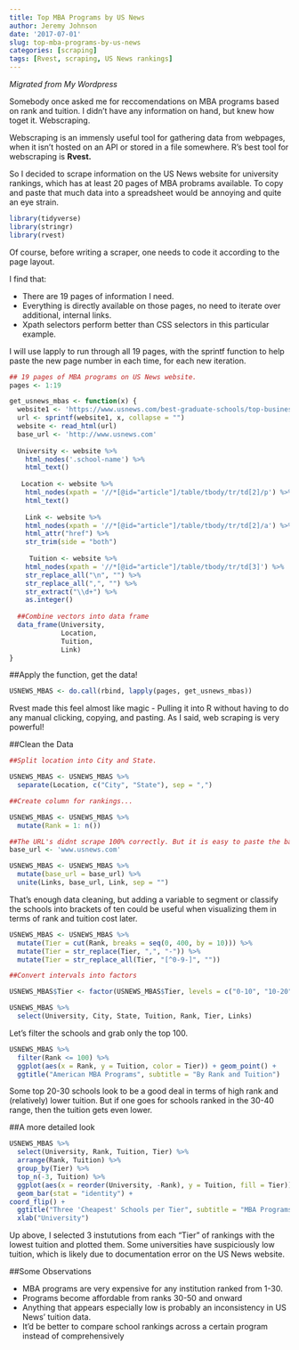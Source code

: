 ```yaml
---
title: Top MBA Programs by US News
author: Jeremy Johnson
date: '2017-07-01'
slug: top-mba-programs-by-us-news
categories: [scraping]
tags: [Rvest, scraping, US News rankings]
---
```

*Migrated from My Wordpress*

Somebody once asked me for reccomendations on MBA programs based on rank and tuition. I didn't have any information on hand, but knew how toget it. Webscraping.

Webscraping is an immensly useful tool for gathering data from webpages, when it isn't hosted on an API or stored in a file somewhere. R's best tool for webscraping is **Rvest.**

So I decided to scrape information on the US News website for university rankings, which has at least 20 pages of MBA probrams available. To copy and paste that much data into a spreadsheet would be annoying and quite an eye strain.  
```r
library(tidyverse)
library(stringr)
library(rvest)
```

Of course, before writing a scraper, one needs to code it according to the page layout. 

I find that:

* There are 19 pages of information I need.
* Everything is directly available on those pages, no need to iterate over additional, internal links.
* Xpath selectors perform better than CSS selectors in this particular example.

I will use lapply to run through all 19 pages, with the sprintf function to help paste the new page number in each time, for each new iteration.

```r

## 19 pages of MBA programs on US News website.
pages <- 1:19

get_usnews_mbas <- function(x) {
  website1 <- 'https://www.usnews.com/best-graduate-schools/top-business-schools/mba-rankings/page+%s'
  url <- sprintf(website1, x, collapse = "")
  website <- read_html(url)
  base_url <- 'http://www.usnews.com'
  
  University <- website %>%
    html_nodes('.school-name') %>%
    html_text()
 
   Location <- website %>%
    html_nodes(xpath = '//*[@id="article"]/table/tbody/tr/td[2]/p') %>%
    html_text()
 
    Link <- website %>%
    html_nodes(xpath = '//*[@id="article"]/table/tbody/tr/td[2]/a') %>%
    html_attr("href") %>%
    str_trim(side = "both")
 
     Tuition <- website %>%
    html_nodes(xpath = '//*[@id="article"]/table/tbody/tr/td[3]') %>%
    str_replace_all("\n", "") %>%
    str_replace_all(",", "") %>%
    str_extract("\\d+") %>%
    as.integer()
  
  ##Combine vectors into data frame
  data_frame(University,
             Location,
             Tuition,
             Link)
}
```

##Apply the function, get the data!
```r
USNEWS_MBAS <- do.call(rbind, lapply(pages, get_usnews_mbas))

```
Rvest made this feel almost like magic - Pulling it into R without having to do any manual clicking, copying, and pasting. As I said, web scraping is very powerful! 

##Clean the Data
```r

##Split location into City and State.

USNEWS_MBAS <- USNEWS_MBAS %>%
  separate(Location, c("City", "State"), sep = ",")

##Create column for rankings... 

USNEWS_MBAS <- USNEWS_MBAS %>%
  mutate(Rank = 1: n())

##The URL's didnt scrape 100% correctly. But it is easy to paste the base URL onto each branch.
base_url <- 'www.usnews.com'

USNEWS_MBAS <- USNEWS_MBAS %>%
  mutate(base_url = base_url) %>%
  unite(Links, base_url, Link, sep = "")
```

That's enough data cleaning, but adding a variable to segment or classify the schools into brackets of ten could be useful when visualizing them in terms of rank and tuition cost later.

```r
USNEWS_MBAS <- USNEWS_MBAS %>%
  mutate(Tier = cut(Rank, breaks = seq(0, 400, by = 10))) %>%
  mutate(Tier = str_replace(Tier, ",", "-")) %>% 
  mutate(Tier = str_replace_all(Tier, "[^0-9-]", ""))

##Convert intervals into factors  

USNEWS_MBAS$Tier <- factor(USNEWS_MBAS$Tier, levels = c("0-10", "10-20", "20-30", "30-40", "40-50", "50-60", "60-70", "70-80", "80-90", "90-100", "Out of Top 100"))

USNEWS_MBAS %>%
  select(University, City, State, Tuition, Rank, Tier, Links)
```

Let's filter the schools and grab only the top 100. 

```r

USNEWS_MBAS %>%
  filter(Rank <= 100) %>%
  ggplot(aes(x = Rank, y = Tuition, color = Tier)) + geom_point() +
  ggtitle("American MBA Programs", subtitle = "By Rank and Tuition")

```

Some top 20-30 schools look to be a good deal in terms of high rank and (relatively) lower tuition. But if one goes for schools ranked in the 30-40 range, then the tuition gets even lower. 


##A more detailed look
```r

USNEWS_MBAS %>%
  select(University, Rank, Tuition, Tier) %>%
  arrange(Rank, Tuition) %>%
  group_by(Tier) %>%
  top_n(-3, Tuition) %>%
  ggplot(aes(x = reorder(University, -Rank), y = Tuition, fill = Tier)) +
  geom_bar(stat = "identity") + 
coord_flip() +
  ggtitle("Three 'Cheapest' Schools per Tier", subtitle = "MBA Programs") +
  xlab("University")

```

Up above, I selected 3 instututions from each "Tier" of rankings with the lowest tuition and plotted them. Some universities have suspiciously low tuition, which is likely due to documentation error on the US News website. 

##Some Observations 

* MBA programs are very expensive for any institution ranked from 1-30.
* Programs become affordable from ranks 30-50 and onward
* Anything that appears especially low is probably an inconsistency in US News' tuition data. 
* It'd be better to compare school rankings across a certain program instead of comprehensively


















